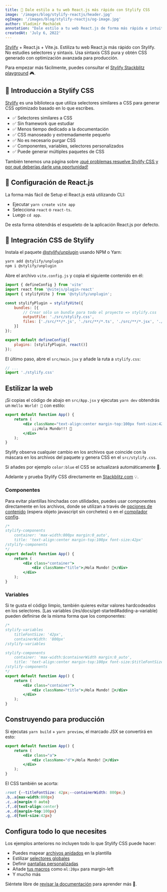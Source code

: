 ```yaml
---
title: 🚀 Dale estilo a tu web React.js más rápido con Stylify CSS
image: '/images/blog/stylify-reactjs/header.jpg'
ogImage: '/images/blog/stylify-reactjs/og-image.jpg'
author: Vladimír Macháček
annotation: "Dale estilo a tu web React.js de forma más rápida e intuitiva con Stylify"
createdAt: 'July 6, 2022'
---
```

[Stylify](/) + React.js + Vite.js. Estiliza tu web React.js más rápido con Stylify. No estudies selectores y sintaxis. Usa sintaxis CSS pura y obtén CSS generado con optimización avanzada para producción.

Para empezar más fácilmente, puedes consultar el [Stylify Stackblitz playground](https://stackblitz.com/edit/stylify-react-vite?file=src%2FApp.jsx) 🎮.

## 💎 Introducción a Stylify CSS
[Stylify](/) es una biblioteca que utiliza selectores similares a CSS para generar CSS optimizado basado en lo que escribes.

- ✅ Selectores similares a CSS
- ✅ Sin framework que estudiar
- ✅ Menos tiempo dedicado a la documentación
- ✅ CSS manoseado y extremadamente pequeño
- ✅ No es necesario purgar CSS
- ✅ Componentes, variables, selectores personalizados
- ✅ Puede generar múltiples paquetes de CSS

También tenemos una página sobre [¡qué problemas resuelve Stylify CSS y por qué deberías darle una oportunidad!](/es/docs/get-started/why-stylify-css)

## 🚀 Configuración de React.js
La forma más fácil de Setup el React.js está utilizando CLI:
- Ejecutar `yarn create vite app`
- Selecciona `react` o `react-ts`.
- Luego `cd app`.

De esta forma obtendrás el esqueleto de la aplicación React.js por defecto.

## 🔌 Integración CSS de Stylify
Instala el paquete [@stylify/unplugin](/es/docs/unplugin) usando NPM o Yarn:

```bash
yarn add @stylify/unplugin
npm i @stylify/unplugin
```

Abre el archivo `vite.config.js` y copia el siguiente contenido en él:

```javascript
import { defineConfig } from 'vite'
import react from '@vitejs/plugin-react'
import { stylifyVite } from '@stylify/unplugin';

const stylifyPlugin = stylifyVite({
	bundles: [{
		// Crear sólo un bundle para todo el proyecto => stylify.css
		outputFile: './src/stylify.css',
		files: ['./src/**/*.js', './src/**/*.ts', './src/**/*.jsx', './src/**/*.tsx'],
	}]
});

export default defineConfig({
	plugins: [stylifyPlugin, react()]
});
```

El último paso, abre el `src/main.jsx` y añade la ruta a `stylify.css`:

```jsx
// ...
import './stylify.css'
```

## Estilizar la web
¡Si copias el código de abajo en `src/App.jsx` y ejecutas `yarn dev` obtendrás un `Hello World! 🎉` con estilo:

```jsx
export default function App() {
	return (
		<div className="text-align:center margin-top:100px font-size:42px">
			¡¡¡Hola Mundo!!! 🎉
		</div>
	);
}
```

Stylify observa cualquier cambio en los archivos que coincide con la máscara en los archivos del paquete y genera CSS en el `src/stylify.css`.

Si añades por ejemplo `color:blue` el CSS se actualizará automáticamente 🎉.

Adelante y prueba Stylify CSS directamente en [Stackblitz.com](https://stackblitz.com/edit/stylify-react-vite?file=src%2FApp.jsx) 💡.

### Componentes
Para evitar plantillas hinchadas con utilidades, puedes usar
componentes directamente en los archivos, donde se utilizan a través de [opciones de contenido](/es/docs/get-started#defining-a-component) (espera objeto javascript sin corchetes) o en el [compilador config](/es/docs/get-started#defining-a-component).

```jsx
/*
stylify-components
	container: 'max-width:800px margin:0_auto',
	title: 'text-align:center margin-top:100px font-size:42px'
/stylify-components
*/
export default function App() {
	return (
		<div class="container">
			<div className="title">¡Hola Mundo! 🎉</div>
		</div>
	);
}
```

### Variables
Si te gusta el código limpio, también quieres evitar valores hardcodeados en los selectores. [Las variables (/es/docs/get-started#adding-a-variable) pueden definirse de la misma forma que los componentes:

```jsx
/*
stylify-variables
	titleFontSize: '42px',
	containerWidth: '800px'
/stylify-variables

stylify-components
	container: 'max-width:$containerWidth margin:0_auto',
	title: 'text-align:center margin-top:100px font-size:$titleFontSize'
/stylify-components
*/
export default function App() {
	return (
		<div class="container">
			<div className="title">¡Hola Mundo! 🎉</div>
		</div>
	);
}

```

## Construyendo para producción
Si ejecutas `yarn build` + `yarn preview`, el marcado JSX se convertirá en esto:

```jsx
export default function App() {
	return (
		<div class="a">
			<div className="d">¡Hola Mundo! 🎉</div>
		</div>
	);
}
```

El CSS también se acorta:
```css
:root {--titleFontSize: 42px;--containerWidth: 800px;}
.b,.a{max-width:800px}
.c,.a{margin:0 auto}
.f,.d{text-align:center}
.e,.d{margin-top:100px}
.g,.d{font-size:42px}
```

## Configura todo lo que necesites
Los ejemplos anteriores no incluyen todo lo que Stylify CSS puede hacer:
- Puedes mapear [archivos anidados](/es/docs/bundler#files-content-option) en la plantilla
- Estilizar [selectores globales](/es/docs/stylify/compiler#customselectors)
- Definir [pantallas personalizadas](/es/docs/stylify/compiler#screens)
- Añade [tus macros](/es/docs/stylify/compiler#macros) como `ml:20px` para margin-left
- Y mucho más

Siéntete libre de [revisar la documentación](/es/docs/get-started) para aprender más 💎.

